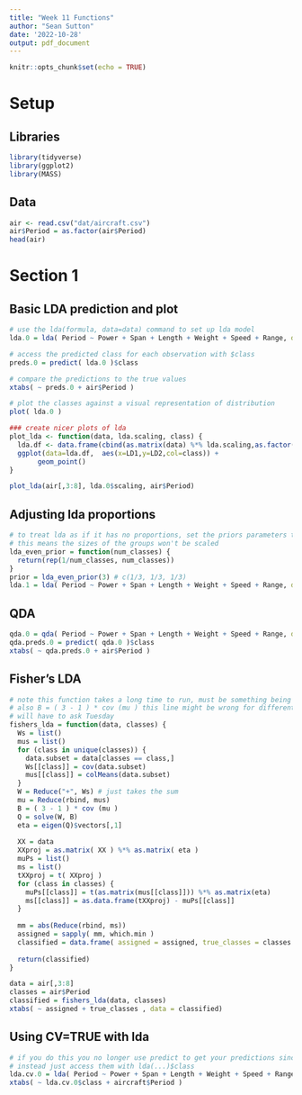 ```yaml
---
title: "Week 11 Functions"
author: "Sean Sutton"
date: '2022-10-28'
output: pdf_document
---
```


```r
knitr::opts_chunk$set(echo = TRUE)
```

# Setup

## Libraries
```r
library(tidyverse)
library(ggplot2)
library(MASS)
```

## Data
```r
air <- read.csv("dat/aircraft.csv")
air$Period = as.factor(air$Period)
head(air)
```

# Section 1

## Basic LDA prediction and plot
```r
# use the lda(formula, data=data) command to set up lda model
lda.0 = lda( Period ~ Power + Span + Length + Weight + Speed + Range, data = air )

# access the predicted class for each observation with $class
preds.0 = predict( lda.0 )$class

# compare the predictions to the true values
xtabs( ~ preds.0 + air$Period )

# plot the classes against a visual representation of distribution
plot( lda.0 )
```
```r
### create nicer plots of lda
plot_lda <- function(data, lda.scaling, class) {
  lda.df <- data.frame(cbind(as.matrix(data) %*% lda.scaling,as.factor(class)))
  ggplot(data=lda.df,  aes(x=LD1,y=LD2,col=class)) +
       geom_point()
}

plot_lda(air[,3:8], lda.0$scaling, air$Period)
```
## Adjusting lda proportions
```r
# to treat lda as if it has no proportions, set the priors parameters to sum to 1 and be equal for each variable
# this means the sizes of the groups won't be scaled
lda_even_prior = function(num_classes) {
  return(rep(1/num_classes, num_classes))
}
prior = lda_even_prior(3) # c(1/3, 1/3, 1/3)
lda.1 = lda( Period ~ Power + Span + Length + Weight + Speed + Range, data = air, prior = prior)
```

## QDA
```r
qda.0 = qda( Period ~ Power + Span + Length + Weight + Speed + Range, data = air)
qda.preds.0 = predict( qda.0 )$class
xtabs( ~ qda.preds.0 + air$Period )
```
## Fisher's LDA
```r
# note this function takes a long time to run, must be something being done listwise rather than vectorised??
# also B = ( 3 - 1 ) * cov (mu ) this line might be wrong for different d and k, literally cannot the correct numbers to scale 3 and 1 anywhere :/
# will have to ask Tuesday
fishers_lda = function(data, classes) {
  Ws = list()
  mus = list()
  for (class in unique(classes)) {
    data.subset = data[classes == class,]
    Ws[[class]] = cov(data.subset)
    mus[[class]] = colMeans(data.subset)
  }
  W = Reduce("+", Ws) # just takes the sum
  mu = Reduce(rbind, mus)
  B = ( 3 - 1 ) * cov (mu )
  Q = solve(W, B)
  eta = eigen(Q)$vectors[,1]
  
  XX = data
  XXproj = as.matrix( XX ) %*% as.matrix( eta )
  muPs = list()
  ms = list()
  tXXproj = t( XXproj )
  for (class in classes) {
    muPs[[class]] = t(as.matrix(mus[[class]])) %*% as.matrix(eta)
    ms[[class]] = as.data.frame(tXXproj) - muPs[[class]]
  }
  
  mm = abs(Reduce(rbind, ms))
  assigned = sapply( mm, which.min )
  classified = data.frame( assigned = assigned, true_classes = classes )
  
  return(classified)
}

data = air[,3:8]
classes = air$Period
classified = fishers_lda(data, classes)
xtabs( ~ assigned + true_classes , data = classified)
```

## Using CV=TRUE with lda
```r
# if you do this you no longer use predict to get your predictions since they are already in the lda object
# instead just access them with lda(...)$class
lda.cv.0 = lda( Period ~ Power + Span + Length + Weight + Speed + Range, data = air, CV=TRUE )
xtabs( ~ lda.cv.0$class + aircraft$Period )
```



